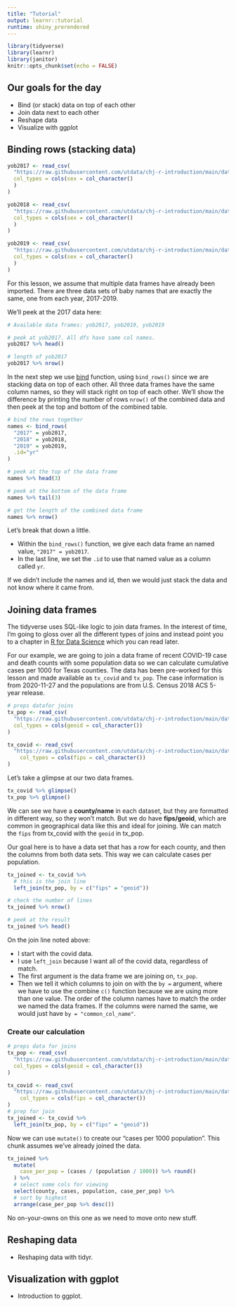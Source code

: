 ```yaml
---
title: "Tutorial"
output: learnr::tutorial
runtime: shiny_prerendered
---
```


```r
library(tidyverse)
library(learnr)
library(janitor)
knitr::opts_chunk$set(echo = FALSE)
```


## Our goals for the day

- Bind (or stack) data on top of each other
- Join data next to each other
- Reshape data
- Visualize with ggplot

## Binding rows (stacking data)

```r
yob2017 <- read_csv(
  "https://raw.githubusercontent.com/utdata/chj-r-introduction/main/data/yob2017.txt",
  col_types = cols(sex = col_character()
  )
)

yob2018 <- read_csv(
  "https://raw.githubusercontent.com/utdata/chj-r-introduction/main/data/yob2018.txt",
  col_types = cols(sex = col_character()
  )
)

yob2019 <- read_csv(
  "https://raw.githubusercontent.com/utdata/chj-r-introduction/main/data/yob2019.txt",
  col_types = cols(sex = col_character()
  )
)
```

For this lesson, we assume that multiple data frames have already been imported. There are three data sets of baby names that are exactly the same, one from each year, 2017-2019.

We'll peek at the 2017 data here:

```r
# Available data frames: yob2017, yob2019, yob2019

# peek at yob2017. All dfs have same col names.
yob2017 %>% head()

# length of yob2017
yob2017 %>% nrow()

```

In the next step we use  [bind](https://dplyr.tidyverse.org/reference/bind.html) function, using `bind_rows()` since we are stacking data on top of each other. All three data frames have the same column names, so they will stack right on top of each other. We'll show the difference by printing the number of rows `nrow()` of the combined data and then peek at the top and bottom of the combined table.

```r
# bind the rows together
names <- bind_rows(
  "2017" = yob2017,
  "2018" = yob2018,
  "2019" = yob2019,
  .id="yr"
)

# peek at the top of the data frame
names %>% head(3)

# peek at the bottom of the data frame
names %>% tail(3)

# get the length of the combined data frame
names %>% nrow()
```

Let's break that down a little.

- Within the `bind_rows()` function, we give each data frame an named value, `"2017" = yob2017`.
- In the last line, we set the `.id` to use that named value as a column called `yr`.

If we didn't include the names and id, then we would just stack the data and not know where it came from.

## Joining data frames

The tidyverse uses SQL-like logic to join data frames. In the interest of time, I'm going to gloss over all the different types of joins and instead point you to a chapter in [R for Data Science](https://r4ds.had.co.nz/relational-data.html#understanding-joins) which you can read later.

For our example, we are going to join a data frame of recent COVID-19 case and death counts with some population data so we can calculate cumulative cases per 1000 for Texas counties. The data has been pre-worked for this lesson and made available as `tx_covid` and `tx_pop`. The case information is from 2020-11-27 and the populations are from U.S. Census 2018 ACS 5-year release.

```r
# preps datafor joins
tx_pop <- read_csv(
  "https://raw.githubusercontent.com/utdata/chj-r-introduction/main/data/tx-pop.csv",
  col_types = cols(geoid = col_character())
)

tx_covid <- read_csv(
  "https://raw.githubusercontent.com/utdata/chj-r-introduction/main/data/tx-covid.csv",
    col_types = cols(fips = col_character())
)
```

Let's take a glimpse at our two data frames.

```r
tx_covid %>% glimpse()
tx_pop %>% glimpse()
```

We can see we have a **county/name** in each dataset, but they are formatted in different way, so they won't match. But we do have **fips/geoid**, which are common in geographical data like this and ideal for joining. We can match the `fips` from tx_covid with the `geoid` in tx_pop.

Our goal here is to have a data set that has a row for each county, and then the columns from both data sets. This way we can calculate cases per population.

```r
tx_joined <- tx_covid %>% 
  # this is the join line
  left_join(tx_pop, by = c("fips" = "geoid"))

# check the number of lines
tx_joined %>% nrow()

# peek at the result
tx_joined %>% head()
```

On the join line noted above:

- I start with the covid data.
- I use `left_join` because I want all of the covid data, regardless of match.
- The first argument is the data frame we are joining on, `tx_pop`.
- Then we tell it which columns to join on with the `by = ` argument, where we have to use the combine `c()` function because we are using more than one value. The order of the column names have to match the order we named the data frames. If the columns were named the same, we would just have `by = "common_col_name"`.

### Create our calculation

```r
# preps data for joins
tx_pop <- read_csv(
  "https://raw.githubusercontent.com/utdata/chj-r-introduction/main/data/tx-pop.csv",
  col_types = cols(geoid = col_character())
)

tx_covid <- read_csv(
  "https://raw.githubusercontent.com/utdata/chj-r-introduction/main/data/tx-covid.csv",
    col_types = cols(fips = col_character())
)
# prep for join
tx_joined <- tx_covid %>% 
  left_join(tx_pop, by = c("fips" = "geoid"))
```

Now we can use `mutate()` to create our "cases per 1000 population". This chunk assumes we've already joined the data.

```r
tx_joined %>% 
  mutate(
    case_per_pop = (cases / (population / 1000)) %>% round()
  ) %>% 
  # select some cols for viewing
  select(county, cases, population, case_per_pop) %>% 
  # sort by highest
  arrange(case_per_pop %>% desc())
```

No on-your-owns on this one as we need to move onto new stuff.

## Reshaping data

- Reshaping data with tidyr.

## Visualization with ggplot

- Introduction to ggplot.

